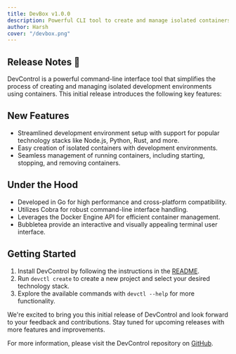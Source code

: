 ```yaml
---
title: DevBox v1.0.0
description: Powerful CLI tool to create and manage isolated containers for developers
author: Harsh
cover: "/devbox.png"
---
```


## Release Notes 🎉

DevControl is a powerful command-line interface tool that simplifies the process of creating and managing isolated development environments using containers. This initial release introduces the following key features:

## New Features

- Streamlined development environment setup with support for popular technology stacks like Node.js, Python, Rust, and more.
- Easy creation of isolated containers with development environments.
- Seamless management of running containers, including starting, stopping, and removing containers.

## Under the Hood

- Developed in Go for high performance and cross-platform compatibility.
- Utilizes Cobra for robust command-line interface handling.
- Leverages the Docker Engine API for efficient container management.
- Bubbletea provide an interactive and visually appealing terminal user interface.

## Getting Started

1. Install DevControl by following the instructions in the [README](https://github.com/harshau007/devcontrol/blob/main/README.md#installation).
2. Run `devctl create` to create a new project and select your desired technology stack.
3. Explore the available commands with `devctl --help` for more functionality.

We're excited to bring you this initial release of DevControl and look forward to your feedback and contributions. Stay tuned for upcoming releases with more features and improvements.

For more information, please visit the DevControl repository on [GitHub](https://github.com/harshau007/devcontrol).
